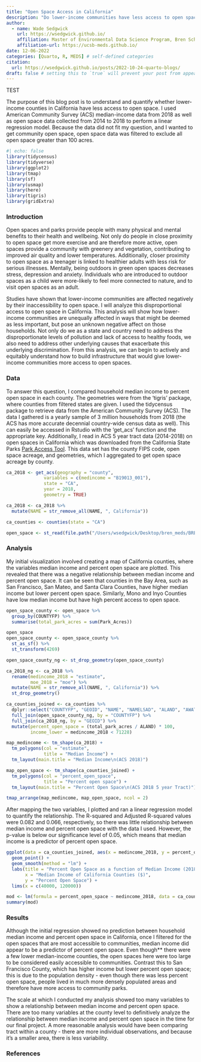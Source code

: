 ```yaml
---
title: "Open Space Access in California"
description: "Do lower-income communities have less access to open space in California?"
author:
  - name: Wade Sedgwick
    url: https://wsedgwick.github.io/
    affiliation: Master of Environmental Data Science Program, Bren School
    affiliation-url: https://ucsb-meds.github.io/ 
date: 12-06-2022
categories: [Quarto, R, MEDS] # self-defined categories
citation: 
  url: https://wsedgwick.github.io/posts/2022-10-24-quarto-blogs/ 
draft: false # setting this to `true` will prevent your post from appearing on your listing page until you're ready!
---
```


TEST

The purpose of this blog post is to understand and quantify whether lower-income counties in California have less access to open space. I used American Community Survey (ACS) median-income data from 2018 as well as open space data collected from 2014 to 2018 to perform a linear regression model. Because the data did not fit my question, and I wanted to get community open space, open space data was filtered to exclude all open space greater than 100 acres.

```r
#| echo: false
library(tidycensus)
library(tidyverse)
library(ggplot2)
library(tmap)
library(sf)
library(usmap)
library(here)
library(tigris)
library(gridExtra)
```

### Introduction

Open spaces and parks provide people with many physical and mental benefits to their health and wellbeing. Not only do people in close proximity to open space get more exercise and are therefore more active, open spaces provide a community with greenery and vegetation, contributing to improved air quality and lower temperatures. Additionally, closer proximity to open space as a teenager is linked to healthier adults with less risk for serious illnesses. Mentally, being outdoors in green open spaces decreases stress, depression and anxiety. Individuals who are introduced to outdoor spaces as a child were more-likely to feel more connected to nature, and to visit open spaces as an adult.

Studies have shown that lower-income communities are affected negatively by their inaccessibility to open space. I will analyze this disproportional access to open space in California. This analysis will show how lower-income communities are unequally affected in ways that might be deemed as less important, but pose an unknown negative affect on those households. Not only do we as a state and country need to address the disproportionate levels of pollution and lack of access to healthy foods, we also need to address other underlying causes that exacerbate this underlying discrimination. From this analysis, we can begin to actively and equitably understand how to build infrastructure that would give lower-income communities more access to open spaces.

### Data

To answer this question, I compared household median income to percent open space in each county. The geometries were from the 'tigris' package, where counties from filtered states are given. I used the tidycensus package to retrieve data from the American Community Survey (ACS). The data I gathered is a yearly sample of 3 million households from 2018 (the ACS has more accurate decennial country-wide census data as well). This can easily be accessed in Rstudio with the 'get_acs' function and the appropriate key. Additionally, I read in ACS 5 year tract data (2014-2018) on open spaces in California which was downloaded from the California State Parks [Park Access Tool](https://www.parksforcalifornia.org/parkaccess/?overlays1=parks%2Cnoparkaccess&overlays2=parks%2Cparksper1000). This data set has the county FIPS code, open space acreage, and geometries, which I aggregated to get open space acreage by county.

```r
ca_2018 <- get_acs(geography = "county", 
              variables = c(medincome = "B19013_001"), 
              state = "CA", 
              year = 2018,
              geometry = TRUE)

ca_2018 <- ca_2018 %>%
  mutate(NAME = str_remove_all(NAME, ", California"))

ca_counties <- counties(state = "CA")

open_space <- st_read(file.path("/Users/wsedgwick/Desktop/bren_meds/BREN MEDS/wsedgwick.github.io/posts/2022-12-06-eds222-final-open-space/data/ACS2018_5Y_Tract_PPK.shp"))
```

### Analysis

My initial visualization involved creating a map of California counties, where the variables median income and percent open space are plotted. This revealed that there was a negative relationship between median income and percent open space. It can be seen that counties in the Bay Area, such as San Francisco, San Mateo, and Santa Clara Counties, have higher median income but lower percent open space. Similarly, Mono and Inyo Counties have low median income but have high percent access to open space.

```r
open_space_county <- open_space %>% 
  group_by(COUNTYFP) %>% 
  summarise(total_park_acres = sum(Park_Acres))

open_space
open_space_county <- open_space_county %>% 
  st_as_sf() %>% 
  st_transform(4269)

open_space_county_ng <- st_drop_geometry(open_space_county)

ca_2018_ng <- ca_2018 %>% 
  rename(medincome_2018 = "estimate",
         moe_2018 = "moe") %>% 
  mutate(NAME = str_remove_all(NAME, ", California")) %>% 
  st_drop_geometry()

ca_counties_joined <- ca_counties %>% 
  dplyr::select("COUNTYFP", "GEOID", "NAME", "NAMELSAD", "ALAND", "AWATER") %>% 
  full_join(open_space_county_ng, by = "COUNTYFP") %>%
  full_join(ca_2018_ng, by = "GEOID") %>%
  mutate(percent_open_space = (total_park_acres / ALAND) * 100,
         income_lower = medincome_2018 < 71228)

map_medincome <- tm_shape(ca_2018) +
  tm_polygons(col = "estimate",
              title = "Median Income") +
  tm_layout(main.title = "Median Income\n(ACS 2018)")

map_open_space <- tm_shape(ca_counties_joined) +
  tm_polygons(col = "percent_open_space",
              title = "Percent open space") +
  tm_layout(main.title = "Percent Open Space\n(ACS 2018 5 year Tract)")

tmap_arrange(map_medincome, map_open_space, ncol = 2)
```

After mapping the two variables, I plotted and ran a linear regression model to quantify the relationship. The R-squared and Adjusted R-squared values were 0.082 and 0.066, respectively, so there was little relationship between median income and percent open space with the data I used. However, the p-value is below our significance level of 0.05, which means that median income is a predictor of percent open space.

```r
ggplot(data = ca_counties_joined, aes(x = medincome_2018, y = percent_open_space)) +
  geom_point() +
  geom_smooth(method = "lm") +
  labs(title = "Percent Open Space as a function of Median Income (2018)",
       x = "Median Income of California Counties ($)",
       y = "Percent Open Space") +
  lims(x = c(40000, 120000))

mod <- lm(formula = percent_open_space ~ medincome_2018, data = ca_counties_joined)
summary(mod)
```

### Results

Although the initial regression showed no prediction between household median income and percent open space in California, once I filtered for the open spaces that are most accessible to communities, median income did appear to be a predictor of percent open space. Even though\*\* there were a few lower median-income counties, the open spaces here were too large to be considered easily accessible to communities. Contrast this to San Francisco County, which has higher income but lower percent open space; this is due to the population density - even though there was less percent open space, people lived in much more densely populated areas and therefore have more access to community parks.

The scale at which I conducted my analysis showed too many variables to show a relationship between median income and percent open space. There are too many variables at the county level to definitively analyze the relationship between median income and percent open space in the time for our final project. A more reasonable analysis would have been comparing tract within a county - there are more individual observations, and because it's a smaller area, there is less variability.

### References
